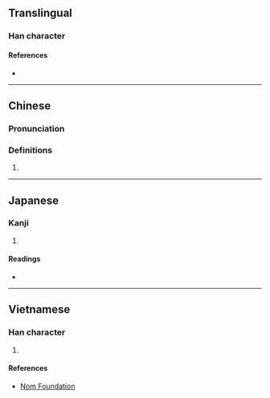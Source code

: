 {{also|蘇|苏}}
{{character info/new}}
==Translingual==

===Han character===
{{Han char|rn=30|rad=口|as=20|sn=23|four=64094|canj=RTND|ids=⿰口蘇}}

====References====
* {{Han ref|kx=0215.271|dkj=04652|hdz=10707.090|uh=56CC|ud=22220|bh=C5C8|bd=50632}}

----
==Chinese==
{{zh-forms|s=苏}}

===Pronunciation===
{{zh-pron
|m=sū
|m-s=
|c=sou1
|c-t=
|g=
|h=pfs=
|j=
|md=
|mn=
|mn-t=
|w=
|x=
|mc=y
|oc=y
|cat=a
}}

===Definitions===
{{zh-hanzi}}

# {{zh-only|嚕囌}}

----

==Japanese==

===Kanji===
{{ja-kanji|grade=|rs=口20}}

# {{rfdef|ja|sort=口20}}

====Readings====
* {{ja-readings|on=[[そ]] (so)|kun=[[よくしゃべる]] (yokushaberu)}}

----

==Vietnamese==

===Han character===
{{vi-hantu|[[tô]]|rs=口20}}

# {{rfdef|vi|sort=口20}}

====References====
* [http://nomfoundation.org/common/nom_details.php?codepoint=56cc Nom Foundation]